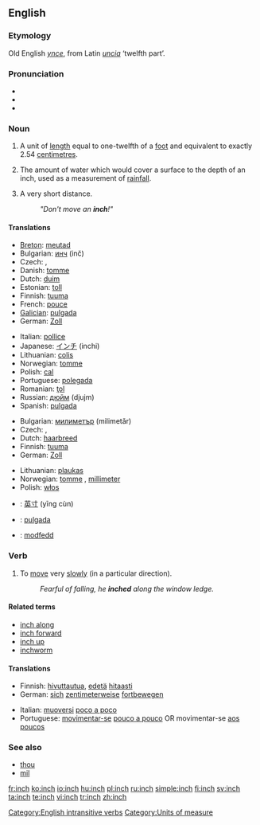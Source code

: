 ==English==

===Etymology===
Old English ''[[ynce]]'', from Latin ''[[uncia]]'' ‘twelfth part’.

===Pronunciation===
* {{IPA|/ɪntʃ/}}
* {{audio|en-us-inch.ogg|Audio (US)}}
* {{rhymes|ɪntʃ}}

===Noun===
{{en-noun|es}}

# A unit of [[length]] equal to one-twelfth of a [[foot]] and equivalent to exactly 2.54 [[centimetre]]s.
# {{meteorology}} The amount of water which would cover a surface to the depth of an inch, used as a measurement of [[rainfall]].
# {{figuratively}} A very short distance.
#: ''"Don't move an '''inch'''!"''

====Translations====
{{trans-top|a unit of length equal to one-twelfth of a foot and equivalent to exactly 2.54 centimetres}}
* [[Breton]]: [[meutad]] {{m}}
* Bulgarian: [[инч]] (inč) {{m}}
* Czech: {{t|cs|palec|m}}, {{t|cs|coul|m}}
* Danish: [[tomme]] {{c}}
* Dutch: [[duim]] {{m}}
* Estonian: [[toll]]
* Finnish: [[tuuma]]
* French: [[pouce]] {{m}}
* [[Galician]]: [[pulgada]] {{f}}
* German: [[Zoll]] {{n}}
{{trans-mid}}
* Italian: [[pollice]] {{m}}
* Japanese: [[インチ]] (inchi)
* Lithuanian: [[colis]] {{m}}
* Norwegian: [[tomme]] {{m}}
* Polish: [[cal]] {{m}}
* Portuguese: [[polegada]] {{f}}
* Romanian: [[ţol]] {{m}}
* Russian: [[дюйм]] (djujm) {{m}}
* Spanish: [[pulgada]] {{f}}
{{trans-bottom}}

{{trans-top|an unspecified but very short distance}}
* Bulgarian: [[милиметър]] (milimetǎr) {{m}}
* Czech: {{t|cs|kousek|m}}, {{t|cs|kousíček|m}}
* Dutch: [[haarbreed]] {{n}}
* Finnish: [[tuuma]]
* German: [[Zoll]] {{n}}
{{trans-mid}}
* Lithuanian: [[plaukas]] {{m}}
* Norwegian: [[tomme]] {{m}}, [[millimeter]] {{m}}
* Polish: [[włos]] {{m}}
{{trans-bottom}}

{{checktrans-top}}
* {{ttbc|Chinese}}: [[英寸]] (yīng cùn)
* {{ttbc|Spanish}}: [[pulgada]] {{f}}
* {{ttbc|Welsh}}: [[modfedd]]
{{checktrans-bottom}}

===Verb===
{{en-verb|inch|es}}

# {{intransitive|followed by a preposition}} To [[move]] very [[slowly]] (in a particular direction).
#: ''Fearful of falling, he '''inched''' along the window ledge.''

====Related terms====
* [[inch along]]
* [[inch forward]]
* [[inch up]]
* [[inchworm]]

====Translations====
{{trans-top|to move very slowly}}
* Finnish: [[hivuttautua]], [[edetä]] [[hitaasti]]
* German: [[sich]] [[zentimeterweise]] [[fortbewegen]]
{{trans-mid}}
* Italian: [[muoversi]] [[poco a poco]]
* Portuguese: [[movimentar-se]] [[pouco a pouco]] OR movimentar-se [[aos poucos]]
{{trans-bottom}}

===See also===
* [[thou]]
* [[mil]]

[[Category:English intransitive verbs]]
[[Category:Units of measure]]

[[fr:inch]]
[[ko:inch]]
[[io:inch]]
[[hu:inch]]
[[pl:inch]]
[[ru:inch]]
[[simple:inch]]
[[fi:inch]]
[[sv:inch]]
[[ta:inch]]
[[te:inch]]
[[vi:inch]]
[[tr:inch]]
[[zh:inch]]